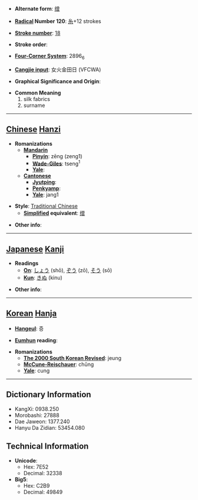 * '''Alternate form''': [[缯]]

* '''[[Wiktionary:Chinese radical index| Radical]] Number 120''': [[Wiktionary:Chinese radical index 糸|糸]]+12 strokes

* '''[[Wiktionary:Chinese total strokes index|Stroke number]]''': [[Wiktionary:Chinese total strokes index 18|18]]

* '''Stroke order''': 

* '''[[Wiktionary:Chinese four corner index|Four-Corner System]]''': 2896<sub>6</sub>

* '''[[Wiktionary:Chinese Cangjie index|Cangjie input]]''': 女火金田日 (VFCWA)

* '''Graphical Significance and Origin''': 

* '''Common Meaning'''
*#silk fabrics
*# surname


----

== [[Chinese]] [[Hanzi]] ==

* '''Romanizations'''
** '''[[Mandarin]]'''
*** '''[[Pinyin]]''': zēng (zeng1)
*** '''[[Wade-Giles]]''': tseng<sup>1</sup>
*** '''[[Yale]]''': 
** '''[[Cantonese]]'''
*** '''[[Jyutping]]''':
*** '''[[Penkyamp]]''': 
*** '''[[Yale]]''': jang1

* '''Style''': [[Traditional Chinese]] 
** '''[[Simplified Chinese|Simplified]] equivalent''': [[缯]]

* '''Other info''': 

----

== [[Japanese]] [[Kanji]] ==

* '''Readings'''
** '''[[On]]''': [[しょう]] (shō), [[ぞう]] (zō), [[そう]] (sō)
** '''[[Kun]]''': [[きぬ]] (kinu)

* '''Other info''':  

----

== [[Korean]] [[Hanja]] ==

* '''[[Hangeul]]''': 증

* '''[[Eumhun]] reading''': 

* '''Romanizations'''
** '''[[The 2000 South Korean Revised Romanization|The 2000 South Korean Revised]]''': jeung
** '''[[McCune-Reischauer]]''': chŭng
** '''[[Yale]]''': cung

----

== Dictionary Information ==

* KangXi: 0938.250
* Morobashi: 27888
* Dae Jaweon: 1377.240
* Hanyu Da Zidian: 53454.080

== Technical Information ==

* '''Unicode''':
** Hex: 7E52
** Decimal: 32338
* '''Big5''':
** Hex: C2B9
** Decimal: 49849